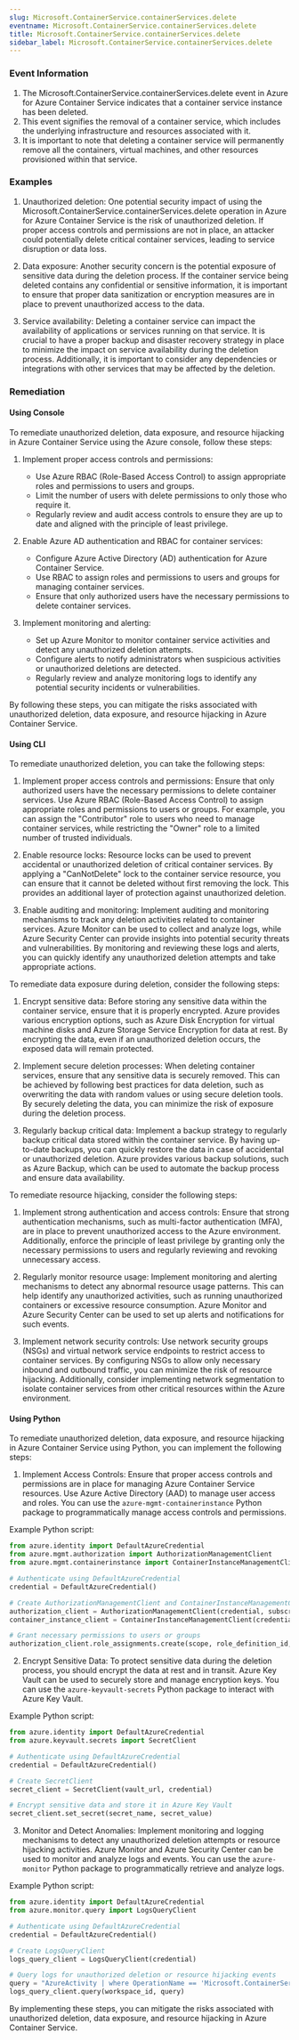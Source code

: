 ```yaml
--- 
slug: Microsoft.ContainerService.containerServices.delete
eventname: Microsoft.ContainerService.containerServices.delete
title: Microsoft.ContainerService.containerServices.delete
sidebar_label: Microsoft.ContainerService.containerServices.delete
---
```

                       
### Event Information

1. The Microsoft.ContainerService.containerServices.delete event in Azure for Azure Container Service indicates that a container service instance has been deleted.
2. This event signifies the removal of a container service, which includes the underlying infrastructure and resources associated with it.
3. It is important to note that deleting a container service will permanently remove all the containers, virtual machines, and other resources provisioned within that service.


### Examples

1. Unauthorized deletion: One potential security impact of using the Microsoft.ContainerService.containerServices.delete operation in Azure for Azure Container Service is the risk of unauthorized deletion. If proper access controls and permissions are not in place, an attacker could potentially delete critical container services, leading to service disruption or data loss.

2. Data exposure: Another security concern is the potential exposure of sensitive data during the deletion process. If the container service being deleted contains any confidential or sensitive information, it is important to ensure that proper data sanitization or encryption measures are in place to prevent unauthorized access to the data.

3. Service availability: Deleting a container service can impact the availability of applications or services running on that service. It is crucial to have a proper backup and disaster recovery strategy in place to minimize the impact on service availability during the deletion process. Additionally, it is important to consider any dependencies or integrations with other services that may be affected by the deletion.

### Remediation

#### Using Console

To remediate unauthorized deletion, data exposure, and resource hijacking in Azure Container Service using the Azure console, follow these steps:

1. Implement proper access controls and permissions:
   - Use Azure RBAC (Role-Based Access Control) to assign appropriate roles and permissions to users and groups.
   - Limit the number of users with delete permissions to only those who require it.
   - Regularly review and audit access controls to ensure they are up to date and aligned with the principle of least privilege.

2. Enable Azure AD authentication and RBAC for container services:
   - Configure Azure Active Directory (AD) authentication for Azure Container Service.
   - Use RBAC to assign roles and permissions to users and groups for managing container services.
   - Ensure that only authorized users have the necessary permissions to delete container services.

3. Implement monitoring and alerting:
   - Set up Azure Monitor to monitor container service activities and detect any unauthorized deletion attempts.
   - Configure alerts to notify administrators when suspicious activities or unauthorized deletions are detected.
   - Regularly review and analyze monitoring logs to identify any potential security incidents or vulnerabilities.

By following these steps, you can mitigate the risks associated with unauthorized deletion, data exposure, and resource hijacking in Azure Container Service.

#### Using CLI

To remediate unauthorized deletion, you can take the following steps:

1. Implement proper access controls and permissions: Ensure that only authorized users have the necessary permissions to delete container services. Use Azure RBAC (Role-Based Access Control) to assign appropriate roles and permissions to users or groups. For example, you can assign the "Contributor" role to users who need to manage container services, while restricting the "Owner" role to a limited number of trusted individuals.

2. Enable resource locks: Resource locks can be used to prevent accidental or unauthorized deletion of critical container services. By applying a "CanNotDelete" lock to the container service resource, you can ensure that it cannot be deleted without first removing the lock. This provides an additional layer of protection against unauthorized deletion.

3. Enable auditing and monitoring: Implement auditing and monitoring mechanisms to track any deletion activities related to container services. Azure Monitor can be used to collect and analyze logs, while Azure Security Center can provide insights into potential security threats and vulnerabilities. By monitoring and reviewing these logs and alerts, you can quickly identify any unauthorized deletion attempts and take appropriate actions.

To remediate data exposure during deletion, consider the following steps:

1. Encrypt sensitive data: Before storing any sensitive data within the container service, ensure that it is properly encrypted. Azure provides various encryption options, such as Azure Disk Encryption for virtual machine disks and Azure Storage Service Encryption for data at rest. By encrypting the data, even if an unauthorized deletion occurs, the exposed data will remain protected.

2. Implement secure deletion processes: When deleting container services, ensure that any sensitive data is securely removed. This can be achieved by following best practices for data deletion, such as overwriting the data with random values or using secure deletion tools. By securely deleting the data, you can minimize the risk of exposure during the deletion process.

3. Regularly backup critical data: Implement a backup strategy to regularly backup critical data stored within the container service. By having up-to-date backups, you can quickly restore the data in case of accidental or unauthorized deletion. Azure provides various backup solutions, such as Azure Backup, which can be used to automate the backup process and ensure data availability.

To remediate resource hijacking, consider the following steps:

1. Implement strong authentication and access controls: Ensure that strong authentication mechanisms, such as multi-factor authentication (MFA), are in place to prevent unauthorized access to the Azure environment. Additionally, enforce the principle of least privilege by granting only the necessary permissions to users and regularly reviewing and revoking unnecessary access.

2. Regularly monitor resource usage: Implement monitoring and alerting mechanisms to detect any abnormal resource usage patterns. This can help identify any unauthorized activities, such as running unauthorized containers or excessive resource consumption. Azure Monitor and Azure Security Center can be used to set up alerts and notifications for such events.

3. Implement network security controls: Use network security groups (NSGs) and virtual network service endpoints to restrict access to container services. By configuring NSGs to allow only necessary inbound and outbound traffic, you can minimize the risk of resource hijacking. Additionally, consider implementing network segmentation to isolate container services from other critical resources within the Azure environment.

#### Using Python

To remediate unauthorized deletion, data exposure, and resource hijacking in Azure Container Service using Python, you can implement the following steps:

1. Implement Access Controls: Ensure that proper access controls and permissions are in place for managing Azure Container Service resources. Use Azure Active Directory (AAD) to manage user access and roles. You can use the `azure-mgmt-containerinstance` Python package to programmatically manage access controls and permissions.

Example Python script:
```python
from azure.identity import DefaultAzureCredential
from azure.mgmt.authorization import AuthorizationManagementClient
from azure.mgmt.containerinstance import ContainerInstanceManagementClient

# Authenticate using DefaultAzureCredential
credential = DefaultAzureCredential()

# Create AuthorizationManagementClient and ContainerInstanceManagementClient
authorization_client = AuthorizationManagementClient(credential, subscription_id)
container_instance_client = ContainerInstanceManagementClient(credential, subscription_id)

# Grant necessary permissions to users or groups
authorization_client.role_assignments.create(scope, role_definition_id, principal_id)
```

2. Encrypt Sensitive Data: To protect sensitive data during the deletion process, you should encrypt the data at rest and in transit. Azure Key Vault can be used to securely store and manage encryption keys. You can use the `azure-keyvault-secrets` Python package to interact with Azure Key Vault.

Example Python script:
```python
from azure.identity import DefaultAzureCredential
from azure.keyvault.secrets import SecretClient

# Authenticate using DefaultAzureCredential
credential = DefaultAzureCredential()

# Create SecretClient
secret_client = SecretClient(vault_url, credential)

# Encrypt sensitive data and store it in Azure Key Vault
secret_client.set_secret(secret_name, secret_value)
```

3. Monitor and Detect Anomalies: Implement monitoring and logging mechanisms to detect any unauthorized deletion attempts or resource hijacking activities. Azure Monitor and Azure Security Center can be used to monitor and analyze logs and events. You can use the `azure-monitor` Python package to programmatically retrieve and analyze logs.

Example Python script:
```python
from azure.identity import DefaultAzureCredential
from azure.monitor.query import LogsQueryClient

# Authenticate using DefaultAzureCredential
credential = DefaultAzureCredential()

# Create LogsQueryClient
logs_query_client = LogsQueryClient(credential)

# Query logs for unauthorized deletion or resource hijacking events
query = "AzureActivity | where OperationName == 'Microsoft.ContainerService/containerServices/delete' | where ResultType == 'Failed'"
logs_query_client.query(workspace_id, query)
```

By implementing these steps, you can mitigate the risks associated with unauthorized deletion, data exposure, and resource hijacking in Azure Container Service.


 